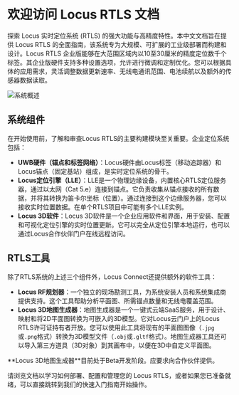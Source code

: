 
# 欢迎访问 Locus RTLS 文档

探索 Locus 实时定位系统 (RTLS) 的强大功能与高精度特性。本中文文档旨在提供 Locus RTLS 的全面指南，该系统专为大规模、可扩展的工业级部署而构建和设计。Locus RTLS 企业版能够在大范围区域内以10至30厘米的精度定位数千个标签。其企业版硬件支持多种设置选项，允许进行微调和定制优化。您可以根据具体的应用需求，灵活调整数据更新速率、无线电通讯范围、电池续航以及额外的传感器数据读取。

![系统概述](public/assets/photos/SystemOverview.png)

## 系统组件

在开始使用前，了解和审查Locus RTLS的主要构建模块至关重要。企业定位系统包括：

- **UWB硬件（锚点和标签网络）**：Locus硬件由Locus标签（移动追踪器）和Locus锚点（固定基站）组成，是实时定位系统的骨干。
- **Locus定位引擎（LLE）**：LLE是一个物理边缘设备，内置核心RTLS定位服务器，通过以太网（Cat 5.e）连接到锚点。它负责收集从锚点接收的所有数据，并将其转换为笛卡尔坐标（位置）。通过连接到这个边缘服务器，您可以接收实时位置数据。在单个RTLS项目中可能有多个LLE实例。
- **Locus 3D软件**：Locus 3D软件是一个企业应用软件和界面，用于安装、配置和可视化定位引擎的实时位置更新。它可以完全从定位引擎本地运行，也可以通过Locus合作伙伴门户在线远程访问。

## RTLS工具

除了RTLS系统的上述三个组件外，Locus Connect还提供额外的软件工具：

- **Locus RF规划器**：一个独立的现场勘测工具，为系统安装人员和系统集成商提供支持。这个工具帮助分析平面图、所需锚点数量和无线电覆盖范围。
- **Locus 3D地图生成器**：地图生成器是一个一键式云端SaaS服务，用于设计、映射和将2D平面图转换为可嵌入的3D模型。它对Locus云门户上的Locus RTLS许可证持有者开放。您可以使用此工具将现有的平面图图像（`.jpg`或`.png`格式）转换为3D模型文件（`.obj`或`.gltf`格式）。地图生成器工具还可以导入第三方道具（3D对象）到其画布中，以便在3D中自定义平面图。

<Callout emoji="⚠️" type="warning">
 **Locus 3D地图生成器**目前处于Beta开发阶段。应要求向合作伙伴提供。
</Callout>

请浏览文档以学习如何部署、配置和管理您的 Locus RTLS，或者如果您已准备就绪，可以直接跳转到我们的快速入门指南开始操作。